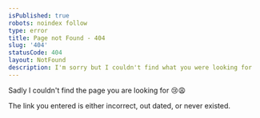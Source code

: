 ```yaml
---
isPublished: true
robots: noindex follow
type: error
title: Page not Found - 404
slug: '404'
statusCode: 404
layout: NotFound
description: I'm sorry but I couldn't find what you were looking for
---
```


Sadly I couldn't find the page you are looking for 😢😩

The link you entered is either incorrect, out dated, or never existed.
